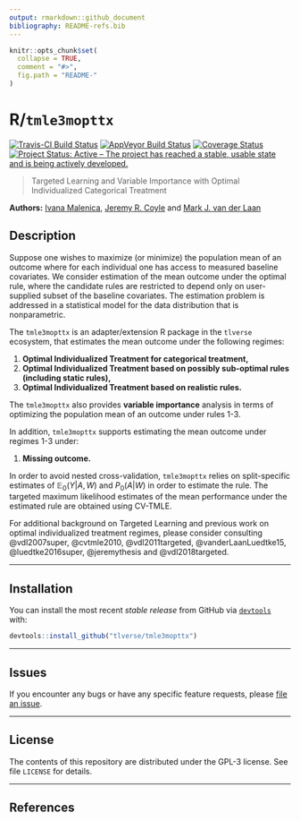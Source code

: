 ```yaml
---
output: rmarkdown::github_document
bibliography: README-refs.bib
---
```


<!-- README.md is generated from README.Rmd. Please edit that file -->

```r
knitr::opts_chunk$set(
  collapse = TRUE,
  comment = "#>",
  fig.path = "README-"
)
```

# R/`tmle3mopttx`

[![Travis-CI Build Status](https://travis-ci.org/tlverse/tmle3mopttx.svg?branch=master)](https://travis-ci.org/tlverse/tmle3mopttx)
[![AppVeyor Build  Status](https://ci.appveyor.com/api/projects/status/github/tlverse/tmle3mopttx?branch=master&svg=true)](https://ci.appveyor.com/project/tlverse/tmle3mopttx)
[![Coverage Status](https://codecov.io/gh/tlverse/tmle3mopttx/branch/master/graph/badge.svg)](https://codecov.io/gh/tlverse/tmle3mopttx)
[![Project Status: Active – The project has reached a stable, usable state and is being actively developed.](http://www.repostatus.org/badges/latest/active.svg)](http://www.repostatus.org/#active)

> Targeted Learning and Variable Importance with Optimal Individualized
> Categorical Treatment

__Authors:__ [Ivana Malenica](https://github.com/podTockom), [Jeremy R. Coyle](https://github.com/jeremyrcoyle) and [Mark J. van der Laan](https://vanderlaan-lab.org/)

## Description

Suppose one wishes to maximize (or minimize) the population mean of an outcome where for each individual one has access to measured baseline covariates. We consider estimation of the mean outcome under the optimal rule, where the candidate rules are restricted to depend only on user-supplied subset of the baseline covariates. The estimation problem is addressed in a statistical model for the data distribution that is nonparametric. 

The `tmle3mopttx` is an adapter/extension R package in the `tlverse` ecosystem, that estimates the mean outcome under the following regimes:

(1) **Optimal Individualized Treatment for categorical treatment,**
(2) **Optimal Individualized Treatment based on possibly sub-optimal rules (including static rules),**
(3) **Optimal Individualized Treatment based on realistic rules.**

The `tmle3mopttx` also provides **variable importance** analysis in terms of optimizing the population mean of an outcome under rules 1-3.

In addition, `tmle3mopttx` supports estimating the mean outcome under regimes 1-3 under:

1. **Missing outcome.** 

In order to avoid nested cross-validation, `tmle3mopttx` relies on split-specific estimates of $\mathbb{E}_0(Y|A,W)$ and $P_0(A|W)$ in order to estimate the rule. The targeted maximum likelihood estimates of the mean performance under the estimated rule are obtained using CV-TMLE. 

For additional background on Targeted Learning and previous work on optimal individualized treatment regimes, please consider consulting @vdl2007super, @cvtmle2010, @vdl2011targeted, @vanderLaanLuedtke15, @luedtke2016super, @jeremythesis and @vdl2018targeted.

---

## Installation

You can install the most recent _stable release_ from GitHub via [`devtools`](https://www.rstudio.com/products/rpackages/devtools/) with:
                                                                                              
```r
devtools::install_github("tlverse/tmle3mopttx")
```

---

## Issues

If you encounter any bugs or have any specific feature requests, please [file an
issue](https://github.com/tlverse/tmle3mopttx/issues).

---

## License

The contents of this repository are distributed under the GPL-3 license.
See file `LICENSE` for details.

-----

## References

